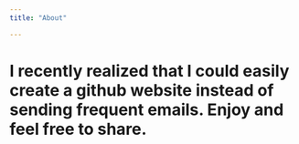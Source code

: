```yaml
---
title: "About"

---
```


# I recently realized that I could easily create a github website instead of sending frequent emails. Enjoy and feel free to share.